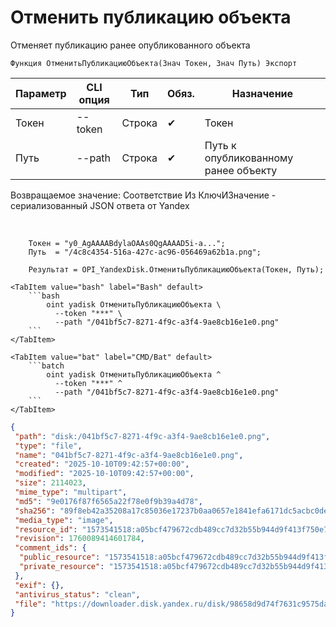 ﻿---
sidebar_position: 2
description: Отменить публикацию объекта и другие функции для работы с Yandex Disk в Открытом пакете интеграций - бесплатной open-source библиотеке интеграций для 1С:Предприятие 8, OneScript и CLI
keywords: [1C, 1С, 1С:Предприятие, 1С:Предприятие 8.3, API, Интеграция, Сервисы, Обмен, OneScript, CLI, Yandex Disk]
---


# Отменить публикацию объекта
 Отменяет публикацию ранее опубликованного объекта



`Функция ОтменитьПубликациюОбъекта(Знач Токен, Знач Путь) Экспорт`

  | Параметр | CLI опция | Тип | Обяз. | Назначение |
  |-|-|-|-|-|
  | Токен | --token | Строка | &#x2714; | Токен |
  | Путь | --path | Строка | &#x2714; | Путь к опубликованному ранее объекту |

  
  Возвращаемое значение:   Соответствие Из КлючИЗначение - сериализованный JSON ответа от Yandex

<br/>



```bsl title="Пример использования для 1С:Предприятие/OneScript"
    Токен = "y0_AgAAAABdylaOAAs0QgAAAAD5i-a...";
    Путь  = "/4c8c4354-516a-427c-ac96-056469a62b1a.png";

    Результат = OPI_YandexDisk.ОтменитьПубликациюОбъекта(Токен, Путь);
```
    

 <Tabs>
  
    <TabItem value="bash" label="Bash" default>
        ```bash
            oint yadisk ОтменитьПубликациюОбъекта \
              --token "***" \
              --path "/041bf5c7-8271-4f9c-a3f4-9ae8cb16e1e0.png"
        ```
    </TabItem>
  
    <TabItem value="bat" label="CMD/Bat" default>
        ```batch
            oint yadisk ОтменитьПубликациюОбъекта ^
              --token "***" ^
              --path "/041bf5c7-8271-4f9c-a3f4-9ae8cb16e1e0.png"
        ```
    </TabItem>
</Tabs>


```json title="Результат"
{
 "path": "disk:/041bf5c7-8271-4f9c-a3f4-9ae8cb16e1e0.png",
 "type": "file",
 "name": "041bf5c7-8271-4f9c-a3f4-9ae8cb16e1e0.png",
 "created": "2025-10-10T09:42:57+00:00",
 "modified": "2025-10-10T09:42:57+00:00",
 "size": 2114023,
 "mime_type": "multipart",
 "md5": "9e0176f87f6565a22f78e0f9b39a4d78",
 "sha256": "89f8eb42a35208a17c85036e17237b0aa0657e1841efa6171dc5acbc0dea9e18",
 "media_type": "image",
 "resource_id": "1573541518:a05bcf479672cdb489cc7d32b55b944d9f413f750e70bc11ed5b6e01fb54fca4",
 "revision": 1760089414601784,
 "comment_ids": {
  "public_resource": "1573541518:a05bcf479672cdb489cc7d32b55b944d9f413f750e70bc11ed5b6e01fb54fca4",
  "private_resource": "1573541518:a05bcf479672cdb489cc7d32b55b944d9f413f750e70bc11ed5b6e01fb54fca4"
 },
 "exif": {},
 "antivirus_status": "clean",
 "file": "https://downloader.disk.yandex.ru/disk/98658d9d74f7631c9575da2a010089fef531c35a904923e2af912101534d0c45/68e90d87/gwThwhLBKYvLhQCNnqAHisPZnROSXYUzDuaongvPZcvz2YNisQb2ZxGkDtcW88PU3_UYx7XfpJBOmmJ_qZXOyQ%3D%3D?uid=1573541518&filename=041bf5c7-8271-4f9c-a3f4-9ae8cb16e1e0.png&disposition=attachment&hash=&limit=0&content_type=multipart&owner_uid=1573541518&fsize=2114023&hid=03d7263840468e281bd0b238a26e7d0d&media_type=image&tknv=v3&etag=9e0176f87f6565a22f78e0f9b39a4d78"
}
```
